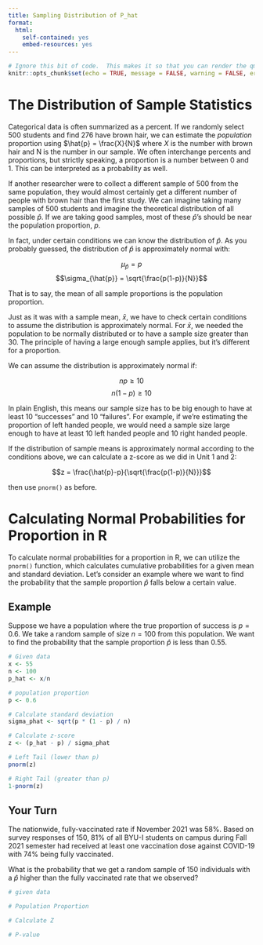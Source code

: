 ```yaml
---
title: Sampling Distribution of P_hat
format:
  html:
    self-contained: yes
    embed-resources: yes
---
```

```r
# Ignore this bit of code.  This makes it so that you can render the qmd file even when there are errors in your code.
knitr::opts_chunk$set(echo = TRUE, message = FALSE, warning = FALSE, error = TRUE)
```


# The Distribution of Sample Statistics

Categorical data is often summarized as a percent.  If we randomly select 500 students and find 276 have brown hair, we can estimate the *population* proportion using $\hat{p} = \frac{X}{N}$ where $X$ is the number with brown hair and N is the number in our sample.  We often interchange percents and proportions, but strictly speaking, a proportion is a number between 0 and 1.  This can be interpreted as a probability as well.

If another researcher were to collect a different sample of 500 from the same population, they would almost certainly get a different number of people with brown hair than the first study.  We can imagine taking many samples of 500 students and imagine the theoretical distribution of all possible $\hat{p}$.  If we are taking good samples, most of these $\hat{p}$'s should be near the population proportion, $p$. 

In fact, under certain conditions we can know the distribution of $\hat{p}$.  As you probably guessed, the distribution of $\hat{p}$ is approximately normal with:

$$\mu_{\hat{p}} = p$$ 
$$\sigma_{\hat{p}} = \sqrt{\frac{p(1-p)}{N}}$$

That is to say, the mean of all sample proportions is the population proportion.  

Just as it was with a sample mean, $\bar{x}$, we have to check certain conditions to assume the distribution is approximately normal.  For $\bar{x}$, we needed the population to be normally distributed or to have a sample size greater than 30.  The principle of having a large enough sample applies, but it's different for a proportion. 

We can assume the distribution is approximately normal if:

$$np \geq 10$$
$$n(1-p) \geq 10$$

In plain English, this means our sample size has to be big enough to have at least 10 "successes" and 10 "failures".  For example, if we're estimating the proportion of left handed people, we would need a sample size large enough to have at least 10 left handed people and 10 right handed people.  

If the distribution of sample means is approximately normal according to the conditions above, we can calculate a z-score as we did in Unit 1 and 2:

$$z = \frac{\hat{p}-p}{\sqrt{\frac{p(1-p)}{N}}}$$

then use `pnorm()` as before.  

# Calculating Normal Probabilities for Proportion in R

To calculate normal probabilities for a proportion in R, we can utilize the `pnorm()` function, which calculates cumulative probabilities for a given mean and standard deviation. Let's consider an example where we want to find the probability that the sample proportion $\hat{p}$ falls below a certain value.

## Example

Suppose we have a population where the true proportion of success is $p = 0.6$. We take a random sample of size $n = 100$ from this population. We want to find the probability that the sample proportion $\hat{p}$ is less than $0.55$.

```r
# Given data
x <- 55
n <- 100
p_hat <- x/n

# population proportion
p <- 0.6

# Calculate standard deviation
sigma_phat <- sqrt(p * (1 - p) / n)

# Calculate z-score
z <- (p_hat - p) / sigma_phat

# Left Tail (lower than p)
pnorm(z)

# Right Tail (greater than p)
1-pnorm(z)

```


## Your Turn

The nationwide, fully-vaccinated rate if November 2021 was 58%. Based on survey responses of 150, 81% of all BYU-I students on campus during Fall 2021 semester had received at least one vaccination dose against COVID-19 with 74% being fully vaccinated.

What is the probability that we get a random sample of 150 individuals with a $\hat{p}$ higher than the fully vaccinated rate that we observed?  

```r

# given data

# Population Proportion

# Calculate Z

# P-value

```




